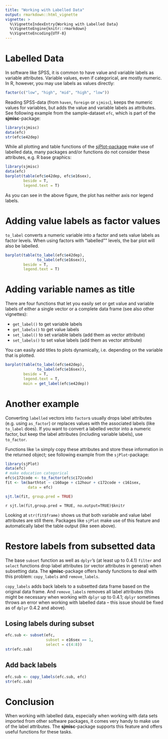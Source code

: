 ```yaml
---
title: "Working with Labelled Data"
output: rmarkdown::html_vignette
vignette: >
  %\VignetteIndexEntry{Working with Labelled Data}
  %\VignetteEngine{knitr::rmarkdown}
  %\VignetteEncoding{UTF-8}
---
```


# Labelled Data

In software like SPSS, it is common to have value and variable labels as variable attributes. Variable values, even if categorical, are mostly numeric. In R, however, you may use labels as values directly:

```r
factor(c("low", "high", "mid", "high", "low"))
```

Reading SPSS-data (from `haven`, `foreign` or `sjmisc`), keeps the numeric values for variables, but adds the value and variable labels as attributes. See following example from the sample-dataset `efc`, which is part of the **sjmisc**-package:

```r
library(sjmisc)
data(efc)
str(efc$e42dep)
```

While all plotting and table functions of the [sjPlot-package](http://cran.r-project.org/web/packages/sjPlot/index.html) make use of labelled data, many packages and/or functions do not consider these attributes, e.g. R base graphics:

```r
library(sjmisc)
data(efc)
barplot(table(efc$e42dep, efc$e16sex), 
        beside = T, 
        legend.text = T)
```

As you can see in the above figure, the plot has neither axis nor legend labels.

# Adding value labels as factor values

`to_label` converts a numeric variable into a factor and sets value labels as factor levels. When using factors with "labelled"" levels, the bar plot will also be labelled.

```r
barplot(table(to_label(efc$e42dep),
              to_label(efc$e16sex)), 
        beside = T, 
        legend.text = T)
```

# Adding variable names as title

There are four functions that let you easily set or get value and variable labels of either a single vector or a complete data frame (see also other vignettes):

  * `get_label()` to get variable labels
  * `get_labels()` to get value labels
  * `set_label()` to set variable labels (add them as vector attribute)
  * `set_labels()` to set value labels (add them as vector attribute)

You can easily add titles to plots dynamically, i.e. depending on the variable that is plotted.

```r
barplot(table(to_label(efc$e42dep),
              to_label(efc$e16sex)), 
        beside = T, 
        legend.text = T,
        main = get_label(efc$e42dep))
```

# Another example

Converting `labelled` vectors into `factor`s usually drops label attributes (e.g. using `as_factor`) or replaces values with the associated labels (like `to_label` does). If you want to convert a labelled vector into a numeric factor, but keep the label attributes (including variable labels), use `to_factor`.

Functions like `lm` simply copy these attributes and store these information in the returned object; see following example from the `sjPlot`-package:

```r
library(sjPlot)
data(efc)
# make education categorical
efc$c172code <- to_factor(efc$c172code)
fit <- lm(barthtot ~ c160age + c12hour + c172code + c161sex, 
          data = efc)
```

```r
sjt.lm(fit, group.pred = TRUE)
```
`r sjt.lm(fit,group.pred = TRUE, no.output=TRUE)$knitr`

Looking at `str(fit$frame)` shows us that both variable and value label attributes are still there. Packages like `sjPlot` make use of this feature and automatically label the table output (like seen above).

# Restore labels from subsetted data

The base `subset` function as well as `dplyr`'s (at least up to 0.4.1) `filter` and `select` functions drop label attributes (or vector attributes in general) when subsetting data. The **sjmisc**-package offers handy functions to deal with this problem: `copy_labels` and `remove_labels`.

`copy_labels` adds back labels to a subsetted data frame based on the original data frame. And `remove_labels` removes all label attributes (this might be necessary when working with `dplyr` up to 0.4.1; `dplyr` sometimes throws an error when working with labelled data – this issue should be fixed as of `dplyr` 0.4.2 and above).


## Losing labels during subset

```r
efc.sub <- subset(efc, 
                  subset = e16sex == 1, 
                  select = c(4:8))
str(efc.sub)
```

## Add back labels

```r
efc.sub <- copy_labels(efc.sub, efc)
str(efc.sub)
```

# Conclusion

When working with labelled data, especially when working with data sets imported from other software packages, it comes very handy to make use of the label attributes. The **sjmisc**-package supports this feature and offers useful functions for these tasks.
